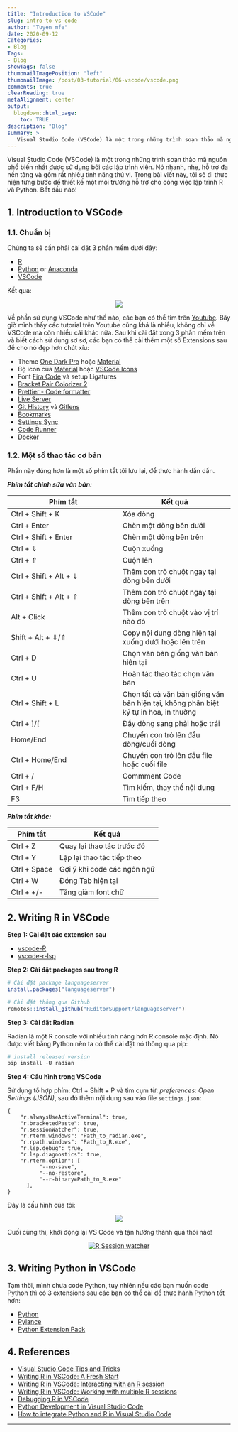 ```yaml
---
title: "Introduction to VSCode"
slug: intro-to-vs-code
author: "Tuyen mfe"
date: 2020-09-12
Categories:
- Blog
Tags:
- Blog
showTags: false
thumbnailImagePosition: "left"
thumbnailImage: /post/03-tutorial/06-vscode/vscode.png
comments: true
clearReading: true
metaAlignment: center
output:
  blogdown::html_page:
    toc: TRUE
description: "Blog"
summary: >
   Visual Studio Code (VSCode) là một trong những trình soạn thảo mã nguồn phổ biến nhất được sử dụng bởi các lập trình viên. Nó nhanh, nhẹ, hỗ trợ đa nền tảng...
---
```


Visual Studio Code (VSCode) là một trong những trình soạn thảo mã nguồn phổ biến nhất được sử dụng bởi các lập trình viên. Nó nhanh, nhẹ, hỗ trợ đa nền tảng và gồm rất nhiều tính năng thú vị. Trong bài viết này, tôi sẽ đi thực hiện từng bước để thiết kế một môi trường hỗ trợ cho công việc lập trình R và Python. Bắt đầu nào!

## 1. Introduction to VSCode

### 1.1. Chuẩn bị

Chúng ta sẽ cần phải cài đặt 3 phần mềm dưới đây:

- [R](https://www.r-project.org/)
- [Python](https://www.python.org/downloads/) or [Anaconda](https://docs.anaconda.com/anaconda/install/)
- [VSCode](https://code.visualstudio.com/download)

Kết quả:

<p align="center"><img src="/post/03-tutorial/06-vscode/vscode-gui.png" style="max-width:80%"></p>

Về phần sử dụng VSCode như thế nào, các bạn có thể tìm trên [Youtube](https://www.youtube.com/). Bây giờ mình thấy các tutorial trên Youtube cũng khá là nhiều, không chỉ về VSCode mà còn nhiều cái khác nữa. Sau khi cài đặt xong 3 phần mềm trên và biết cách sử dụng sơ sơ, các bạn có thể cài thêm một số Extensions sau để cho nó đẹp hơn chút xíu:

- Theme [One Dark Pro](https://marketplace.visualstudio.com/items?itemName=zhuangtongfa.Material-theme) hoặc [Material](https://marketplace.visualstudio.com/items?itemName=Equinusocio.vsc-material-theme)
- Bộ icon của [Material](https://marketplace.visualstudio.com/items?itemName=PKief.material-icon-theme) hoặc [VSCode Icons](https://marketplace.visualstudio.com/items?itemName=vscode-icons-team.vscode-icons)
- Font [Fira Code](https://github.com/tonsky/FiraCode) và setup Ligatures
- [Bracket Pair Colorizer 2](https://marketplace.visualstudio.com/items?itemName=CoenraadS.bracket-pair-colorizer-2)
- [Prettier - Code formatter](https://marketplace.visualstudio.com/items?itemName=esbenp.prettier-vscode)
- [Live Server](https://marketplace.visualstudio.com/items?itemName=ritwickdey.LiveServer)
- [Git History](https://marketplace.visualstudio.com/items?itemName=donjayamanne.githistory) và [Gitlens](https://marketplace.visualstudio.com/items?itemName=eamodio.gitlens)
- [Bookmarks](https://marketplace.visualstudio.com/items?itemName=alefragnani.Bookmarks)
- [Settings Sync](https://marketplace.visualstudio.com/items?itemName=Shan.code-settings-sync)
- [Code Runner](https://marketplace.visualstudio.com/items?itemName=formulahendry.code-runner)
- [Docker](https://marketplace.visualstudio.com/items?itemName=ms-azuretools.vscode-docker)

### 1.2. Một số thao tác cơ bản

Phần này đúng hơn là một số phím tắt tôi lưu lại, để thực hành dần dần.

***Phím tắt chỉnh sửa văn bản:***

| Phím tắt  |   Kết quả|
|---|---|
|Ctrl + Shift + K|Xóa dòng|
|Ctrl + Enter|Chèn một dòng bên dưới|
|Ctrl + Shift + Enter|Chèn một dòng bên trên|
|Ctrl +  ⇓|Cuộn xuống|
|Ctrl +  ⇑|Cuộn lên|
|Ctrl + Shift + Alt + ⇓|Thêm con trỏ chuột ngay tại dòng bên dưới|
|Ctrl + Shift + Alt + ⇑|Thêm con trỏ chuột ngay tại dòng bên trên|
|Alt + Click|Thêm con trỏ chuột vào vị trí nào đó|
|Shift + Alt +  ⇓/⇑|Copy nội dung dòng hiện tại xuống dưới hoặc lên trên|
|Ctrl + D|Chọn văn bản giống văn bản hiện tại|
|Ctrl + U|Hoàn tác thao tác chọn văn bản|
|Ctrl + Shift + L|Chọn tất cả văn bản giống văn bản hiện tại, không phân biệt ký tự in hoa, in thường|
|Ctrl + ]/[|Đẩy dòng sang phải hoặc trái|
|Home/End|Chuyển con trỏ lên đầu dòng/cuối dòng|
|Ctrl + Home/End|Chuyển con trỏ lên đầu file hoặc cuối file|
|Ctrl + /| Commment Code|
|Ctrl + F/H|Tìm kiếm, thay thế nội dung|
|F3|Tìm tiếp theo|

***Phím tắt khác:***

| Phím tắt  | Kết quả|
|---|---|
|Ctrl + Z| Quay lại thao tác trước đó|
|Ctrl + Y| Lặp lại thao tác tiếp theo|
|Ctrl + Space| Gợi ý khi code các ngôn ngữ|
|Ctrl + W| Đóng Tab hiện tại|
|Ctrl + +/-| Tăng giảm font chữ|

## 2. Writing R in VSCode

**Step 1: Cài đặt các extension sau** 

- [vscode-R](https://marketplace.visualstudio.com/items?itemName=Ikuyadeu.r)
- [vscode-r-lsp](https://marketplace.visualstudio.com/items?itemName=REditorSupport.r-lsp)

**Step 2: Cài đặt packages sau trong R**

```r
# Cài đặt package languageserver
install.packages("languageserver")

# Cài đặt thông qua Github
remotes::install_github("REditorSupport/languageserver")
```

**Step 3: Cài đặt Radian**

Radian là một R console với nhiều tính năng hơn R console mặc định. Nó được viết bằng Python nên ta có thể cài đặt nó thông qua pip:

```python
# install released version
pip install -U radian
```

**Step 4: Cấu hình trong VSCode**

Sử dụng tổ hợp phím: Ctrl + Shift + P và tìm cụm từ: *preferences: Open Settings (JSON)*, sau đó thêm nội dung sau vào file `settings.json`:

```
{
    "r.alwaysUseActiveTerminal": true,
    "r.bracketedPaste": true,
    "r.sessionWatcher": true,
    "r.rterm.windows": "Path_to_radian.exe",
    "r.rpath.windows": "Path_to_R.exe",
    "r.lsp.debug": true,
    "r.lsp.diagnostics": true,
    "r.rterm.option": [
          "--no-save",
          "--no-restore",
          "--r-binary=Path_to_R.exe"
      ],    
}
```

Đây là cấu hình của tôi:

<p align="center"><img src="/post/03-tutorial/06-vscode/settings-vscode.png" style="max-width:100%"></p>

Cuối cùng thì, khởi động lại VS Code và tận hưởng thành quả thôi nào!

<p align="center"><a href="https://github.com/Ikuyadeu/vscode-R/wiki/R-Session-watcher"><img src="/post/03-tutorial/06-vscode/r-session-watcher.gif" alt="R Session watcher" style="max-width:100%"></a></p>

## 3. Writing Python in VSCode

Tạm thời, mình chưa code Python, tuy nhiên nếu các bạn muốn code Python thì có 3 extensions sau các bạn có thể cài để thực hành Python tốt hơn:

- [Python](https://marketplace.visualstudio.com/items?itemName=ms-python.python)
- [Pylance](https://marketplace.visualstudio.com/items?itemName=ms-python.vscode-pylance)
- [Python Extension Pack](https://marketplace.visualstudio.com/items?itemName=donjayamanne.python-extension-pack)

## 4. References

- [Visual Studio Code Tips and Tricks](https://code.visualstudio.com/docs/getstarted/tips-and-tricks)
- [Writing R in VSCode: A Fresh Start](https://renkun.me/2019/12/11/writing-r-in-vscode-a-fresh-start/)
- [Writing R in VSCode: Interacting with an R session](https://renkun.me/2019/12/26/writing-r-in-vscode-interacting-with-an-r-session/)
- [Writing R in VSCode: Working with multiple R sessions](https://renkun.me/2020/04/14/writing-r-in-vscode-working-with-multiple-r-sessions/)
- [Debugging R in VSCode](https://renkun.me/2020/09/13/debugging-r-in-vscode/)
- [Python Development in Visual Studio Code](https://realpython.com/python-development-visual-studio-code/)
- [How to integrate Python and R in Visual Studio Code](https://towardsdatascience.com/how-to-integrate-python-and-r-in-visual-studio-code-496a47c90422)

---
